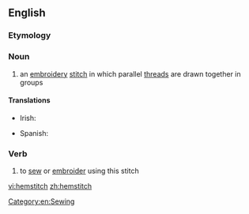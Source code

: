 ==English==

===Etymology===
{{compound|hem|stitch}}

===Noun===
{{en-noun|es}}

# an [[embroidery]] [[stitch]] in which parallel [[thread]]s are drawn together in groups

====Translations====
{{trans-top|an embroidery stitch}}
* Irish: {{t-|ga|greim fáithime|m}}
{{trans-mid}}
*Spanish: {{t-|es|vainica|f}}
{{trans-bottom}}

===Verb===
{{en-verb|hemstitch|es}}

# to [[sew]] or [[embroider]] using this stitch

[[Category:en:Sewing]]

[[vi:hemstitch]]
[[zh:hemstitch]]